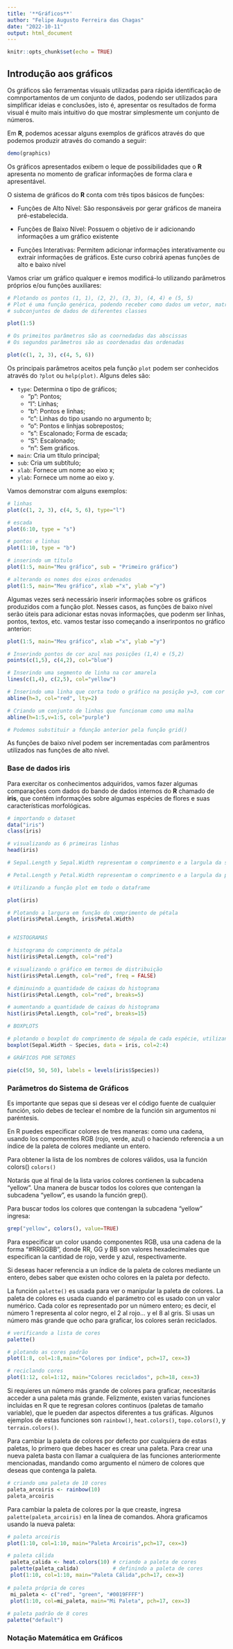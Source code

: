 ---
title: '**Gráficos**'
author: "Felipe Augusto Ferreira das Chagas"
date: "2022-10-11"
output: html_document
---

```{r setup, include=FALSE}
knitr::opts_chunk$set(echo = TRUE)
```

## Introdução aos gráficos

Os gráficos são ferramentas visuais utilizadas para rápida identificação de comnportamentos de um conjunto de dados, podendo ser utilizados para simplificar ideias e conclusões, isto é, apresentar os resultados de forma visual é muito mais intuitivo do que mostrar simplesmente um conjunto de números.

Em **R**, podemos acessar alguns exemplos de gráficos através do que podemos produzir através do comando a seguir:

```{r eval=FALSE, include=FALSE}
demo(graphics)
```

Os gráficos apresentados exibem o leque de possibilidades que o **R** apresenta no momento de graficar informações de forma clara e apresentável.

O sistema de gráficos do **R** conta com três tipos básicos de funções:

- Funções de Alto Nível: São responsáveis por gerar gráficos de maneira pré-estabelecida.

- Funções de Baixo Nível: Possuem o objetivo de ir adicionando informações a um gráfico existente

- Funções Interativas: Permitem adicionar informações interativamente ou extrair informações de gráficos. Este curso cobrirá apenas funções de alto e baixo nível

Vamos criar um gráfico qualquer e iremos modificá-lo utilizando parâmetros próprios e/ou funções auxiliares:

```{r}
# Plotando os pontos (1, 1), (2, 2), (3, 3), (4, 4) e (5, 5)
# Plot é uma função genérica, podendo receber como dados um vetor, matriz, dataframe e outros conjuntos e
# subconjuntos de dados de diferentes classes

plot(1:5)

# Os primeitos parâmetros são as coornedadas das abscissas
# Os segundos parâmetros são as coordenadas das ordenadas

plot(c(1, 2, 3), c(4, 5, 6))
```

Os principais parâmetros aceitos pela função `plot` podem ser conhecidos através do `?plot` ou `help(plot)`. Alguns deles são:

- `type`: Determina o tipo de gráficos;
    * "p": Pontos;
    * "l": Linhas;
    * "b": Pontos e linhas;
    * "c": Linhas do tipo usando no argumento b;
    * "o": Pontos e linhjas sobrepostos;
    * "s": Escalonado; Forma de escada;
    * "S": Escalonado;
    * "n": Sem gráficos.
- `main`: Cria um título principal;
- `sub`: Cria um subtítulo;
- `xlab`: Fornece um nome ao eixo x;
- `ylab`: Fornece um nome ao eixo y.

Vamos demonstrar com alguns exemplos:
```{r}
# linhas
plot(c(1, 2, 3), c(4, 5, 6), type="l")

# escada
plot(6:10, type = "s")

# pontos e linhas
plot(1:10, type = "b")

# inserindo um título
plot(1:5, main="Meu gráfico", sub = "Primeiro gráfico")

# alterando os nomes dos eixos ordenados
plot(1:5, main="Meu gráfico", xlab ="x", ylab ="y")
```

Algumas vezes será necessário inserir informações sobre os gráficos produzidos com a função plot. Nesses casos, as funções de baixo nível serão úteis para adicionar estas novas informações, que podenm ser linhas, pontos, textos, etc. vamos testar isso começando a inserirpontos no gráfico anterior:

```{r}
plot(1:5, main="Meu gráfico", xlab ="x", ylab ="y")

# Inserindo pontos de cor azul nas posições (1,4) e (5,2)
points(c(1,5), c(4,2), col="blue")

# Inserindo uma segmento de linha na cor amarela
lines(c(1,4), c(2,5), col="yellow")

# Inserindo uma linha que corta todo o gráfico na posição y=3, com cor vermelha e tipo de linha igual a 2, isto é, tracejada.
abline(h=3, col="red", lty=2)

# Criando um conjunto de linhas que funcionam como uma malha
abline(h=1:5,v=1:5, col="purple")

# Podemos substituir a fdunção anterior pela função grid()
```

As funções de baixo nível podem ser incrementadas com parâmentros utilizados nas funções de alto nível.

### Base de dados **iris**

Para exercitar os conhecimentos adquiridos, vamos fazer algumas comparações com dados do bando de dados internos do **R** chamado de **iris**, que contém informações sobre algumas espécies de flores e suas características morfológicas.

```{r}
# importando o dataset
data("iris")
class(iris)

# visualizando as 6 primeiras linhas
head(iris)

# Sepal.Length y Sepal.Width representam o comprimento e a largula da sépala, respectivamente.

# Petal.Length y Petal.Width representam o comprimento e a largula da pétala

# Utilizando a função plot em todo o dataframe

plot(iris)

# Plotando a largura em função do comprimento de pétala
plot(iris$Petal.Length, iris$Petal.Width)


# HISTOGRAMAS

# histograma do comprimento de pétala
hist(iris$Petal.Length, col="red")

# visualizando o gráfico em termos de distribuição
hist(iris$Petal.Length, col="red", freq = FALSE)

# diminuindo a quantidade de caixas do histograma
hist(iris$Petal.Length, col="red", breaks=5)

# aumentando a quantidade de caixas do histograma
hist(iris$Petal.Length, col="red", breaks=15)

# BOXPLOTS

# plotando o boxplot do comprimento de sépala de cada espécie, utilizando as cores 2, 3 e 4 para diferenciá-los
boxplot(Sepal.Width ~ Species, data = iris, col=2:4)

# GRÁFICOS POR SETORES

pie(c(50, 50, 50), labels = levels(iris$Species))
```

### Parâmetros do Sistema de Gráficos

Es importante que sepas que si deseas ver el código fuente de cualquier función, solo debes de teclear el nombre de la función sin argumentos ni paréntesis.

En R puedes especificar colores de tres maneras: como una cadena, usando los componentes RGB (rojo, verde, azul) o haciendo referencia a un índice de la paleta de colores mediante un entero.

Para obtener la lista de los nombres de colores válidos, usa la función colors() ``colors()``

Notarás que al final de la lista varios colores contienen la subcadena "yellow". Una manera de buscar todos los colores que contengan la subcadena "yellow", es usando la función grep().

Para buscar todos los colores que contengan la subcadena "yellow" ingresa:

```{r}
grep("yellow", colors(), value=TRUE)
```

Para especificar un color usando componentes RGB, usa una cadena de la forma "#RRGGBB", donde RR, GG y BB son valores hexadecimales que especifican la cantidad de rojo, verde y azul, respectivamente.

Si deseas hacer referencia a un índice de la paleta de colores mediante un entero, debes saber que existen ocho colores en la paleta por defecto.

La función ``palette()`` es usada para ver o manipular la paleta de colores. La paleta de colores es usada cuando el parámetro col es usado con un valor numérico. Cada color es representado por un número entero; es decir, el número 1 representa al color negro, el 2 al rojo… y el 8 al gris. Si usas un número más grande que ocho para graficar, los colores serán reciclados.


```{r}
# verificando a lista de cores
palette()

# plotando as cores padrão
plot(1:8, col=1:8,main="Colores por índice", pch=17, cex=3)

# reciclando cores
plot(1:12, col=1:12, main="Colores reciclados", pch=18, cex=3)
```

Si requieres un número más grande de colores para graficar, necesitarás acceder a una paleta más grande. Felizmente, existen varias funciones incluidas en R que te regresan colores continuos (paletas de tamaño variable), que le pueden dar aspectos diferentes a tus gráficas. Algunos ejemplos de estas funciones son ``rainbow()``, ``heat.colors()``, ``topo.colors()``, y ``terrain.colors()``.

Para cambiar la paleta de colores por defecto por cualquiera de estas paletas, lo primero que debes hacer es crear una paleta. Para crear una nueva paleta basta con llamar a cualquiera de las funciones anteriormente mencionadas, mandando como argumento el número de colores que deseas que contenga la paleta.

```{r}
# criando uma paleta de 10 cores
paleta_arcoiris <- rainbow(10)
paleta_arcoiris
```

Para cambiar la paleta de colores por la que creaste, ingresa ``palette(paleta_arcoiris)`` en la línea de comandos. Ahora graficamos usando la nueva paleta:

```{r}
# paleta arcoiris
plot(1:10, col=1:10, main="Paleta Arcoiris",pch=17, cex=3)

# paleta cálida
 paleta_calida <- heat.colors(10) # criando a paleta de cores
 palette(paleta_calida)           # definindo a paleta de cores 
 plot(1:10, col=1:10, main="Paleta Cálida",pch=17, cex=3)
 
# paleta própria de cores
 mi_paleta <- c("red", "green", "#0019FFFF")
 plot(1:10, col=mi_paleta, main="Mi Paleta", pch=17, cex=3)
 
# paleta padrão de 8 cores
palette("default")
```

### Notação Matemática em Gráficos




